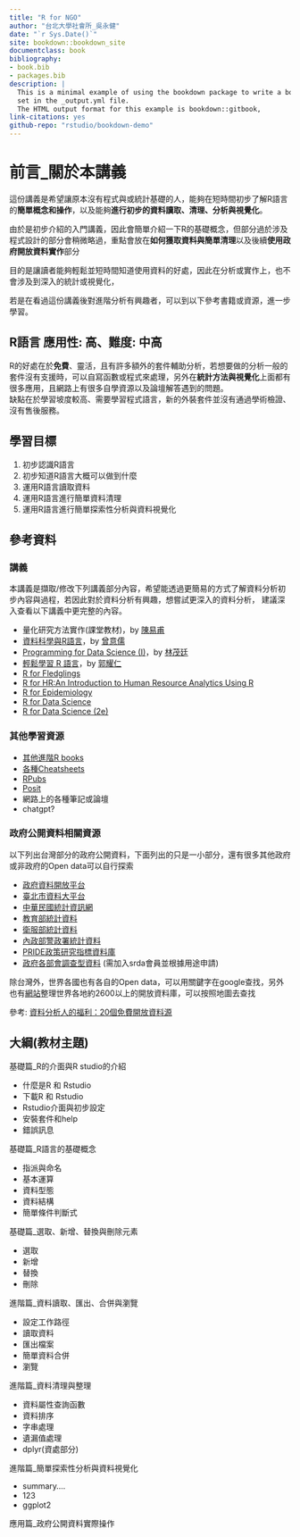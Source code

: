 ```yaml
---
title: "R for NGO"
author: "台北大學社會所_吳永健"
date: "`r Sys.Date()`"
site: bookdown::bookdown_site
documentclass: book
bibliography:
- book.bib
- packages.bib
description: |
  This is a minimal example of using the bookdown package to write a book.
  set in the _output.yml file.
  The HTML output format for this example is bookdown::gitbook,
link-citations: yes
github-repo: "rstudio/bookdown-demo"
---
```


# 前言_關於本講義

這份講義是希望讓原本沒有程式與或統計基礎的人，能夠在短時間初步了解R語言的**簡單概念和操作**，以及能夠**進行初步的資料讀取、清理、分析與視覺化**。

由於是初步介紹的入門講義，因此會簡單介紹一下R的基礎概念，但部分過於涉及程式設計的部分會稍微略過，重點會放在**如何獲取資料與簡單清理**以及後續**使用政府開放資料實作**部分

目的是讓讀者能夠輕鬆並短時間知道使用資料的好處，因此在分析或實作上，也不會涉及到深入的統計或視覺化，

若是在看過這份講義後對進階分析有興趣者，可以到以下參考書籍或資源，進一步學習。

## R語言 應用性: 高、難度: 中高

R的好處在於**免費**、靈活，且有許多額外的套件輔助分析，若想要做的分析一般的套件沒有支援時，可以自寫函數或程式來處理，另外在**統計方法與視覺化**上面都有很多應用，且網路上有很多自學資源以及論壇解答遇到的問題。\
缺點在於學習坡度較高、需要學習程式語言，新的外裝套件並沒有通過學術檢證、沒有售後服務。

## 學習目標

1.  初步認識R語言
2.  初步知道R語言大概可以做到什麼
3.  運用R語言讀取資料
4.  運用R語言進行簡單資料清理
5.  運用R語言進行簡單探索性分析與資料視覺化

## 參考資料

### 講義

本講義是擷取/修改下列講義部分內容，希望能透過更簡易的方式了解資料分析初步內容與過程，若因此對於資料分析有興趣，想嘗試更深入的資料分析， 建議深入查看以下講義中更完整的內容。

-   量化研究方法實作(課堂教材)，by [陳易甫](https://sociology.ntpu.edu.tw/index.php/ch/teacher/teacher_more/4)
-   [資料科學與R語言](https://yijutseng.github.io/DataScienceRBook/index.html)，by [曾意儒](https://www.cs.nycu.edu.tw/members/detail/yijutseng)
-   [Programming for Data Science (I)](https://tpemartin.github.io/NTPU-R-for-Data-Science-EN/)，by [林茂廷](https://econ.ntpu.edu.tw/teachers/5/22)
-   [輕鬆學習 R 語言](https://eloquentr.datainpoint.com/)，by [郭耀仁](https://hahow.in/@tonykuoyj)
-   [R for Fledglings](https://www.uvm.edu/~tdonovan/RforFledglings/#fn1)
-   [R for HR:An Introduction to Human Resource Analytics Using R](https://rforhr.com/)
-   [R for Epidemiology](https://www.r4epi.com/)
-   [R for Data Science](https://r4ds.had.co.nz/)
-   [R for Data Science (2e)](https://r4ds.hadley.nz/)

### 其他學習資源

-   [其他進階R books](https://www.rstudio.com/resources/books/)
-   [各種Cheatsheets](https://posit.co/resources/cheatsheets/)
-   [RPubs](https://rpubs.com/)
-   [Posit](https://posit.co/)
-   網路上的各種筆記或論壇
-   chatgpt?

### 政府公開資料相關資源

以下列出台灣部分的政府公開資料，下面列出的只是一小部分，還有很多其他政府或非政府的Open data可以自行探索

-   [政府資料開放平台](https://data.gov.tw/)
-   [臺北市資料大平台](https://data.taipei/)
-   [中華民國統計資訊網](https://www.stat.gov.tw/Default.aspx)
-   [教育部統計資料](https://depart.moe.edu.tw/ED4500/Default.aspx)
-   [衛服部統計資料](https://dep.mohw.gov.tw/dos/mp-113.html)
-   [內政部警政署統計資料](https://www.npa.gov.tw/ch/app/folder/589)
-   [PRIDE政策研究指標資料庫](https://pride.stpi.narl.org.tw/index)
-   [政府各部會調查型資料](https://srda.sinica.edu.tw/browsingbydatatype.php?category=surveymethod&type=4) (需加入srda會員並根據用途申請)

除台灣外，世界各國也有各自的Open data，可以用關鍵字在google查找，另外也有[網站](https://opendatainception.io/)整理世界各地約2600以上的開放資料庫，可以按照地圖去查找

參考: [資料分析人的福利：20個免費開放資料源](https://www.finereport.com/tw/data-analysis/freedata.html)\

## 大綱(教材主題)

基礎篇_R的介面與R studio的介紹

-   什麼是R 和 Rstudio
-   下載R 和 Rstudio
-   Rstudio介面與初步設定
-   安裝套件和help
-   錯誤訊息

基礎篇_R語言的基礎概念

-   指派與命名
-   基本運算
-   資料型態
-   資料結構
-   簡單條件判斷式

基礎篇_選取、新增、替換與刪除元素

-   選取
-   新增
-   替換
-   刪除

進階篇_資料讀取、匯出、合併與瀏覽

-   設定工作路徑
-   讀取資料
-   匯出檔案
-   簡單資料合併
-   瀏覽

進階篇_資料清理與整理

-   資料屬性查詢函數
-   資料排序
-   字串處理
-   遺漏值處理
-   dplyr(資處部分)

進階篇_簡單探索性分析與資料視覺化

-   summary....
-   123
-   ggplot2

應用篇_政府公開資料實際操作
